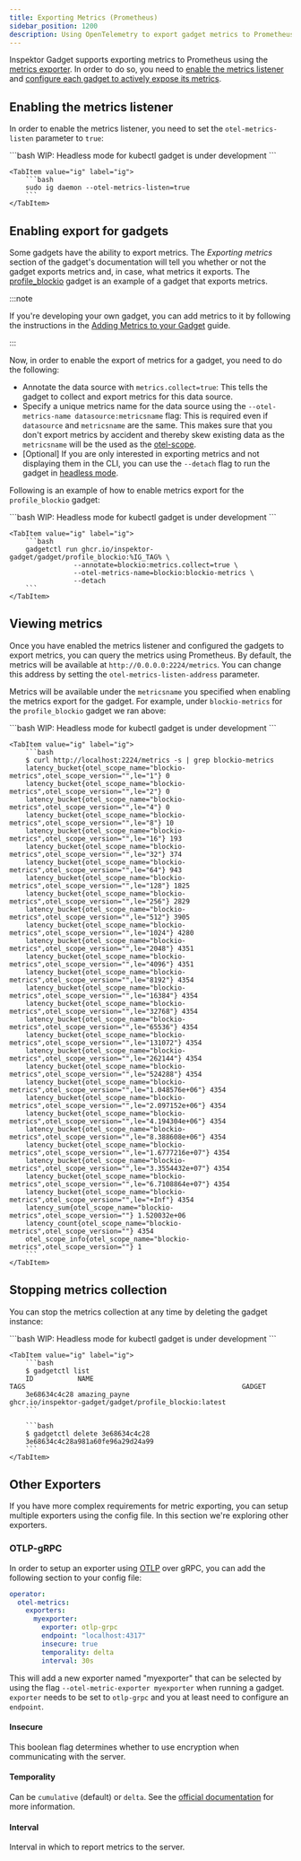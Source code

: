 ```yaml
---
title: Exporting Metrics (Prometheus)
sidebar_position: 1200
description: Using OpenTelemetry to export gadget metrics to Prometheus
---
```



Inspektor Gadget supports exporting metrics to Prometheus using the [metrics
exporter](https://opentelemetry.io/docs/specs/otel/metrics/sdk_exporters/prometheus/).
In order to do so, you need to [enable the metrics
listener](#enabling-the-metrics-listener) and [configure each gadget to actively
expose its metrics](#enabling-export-for-gadgets).

## Enabling the metrics listener

In order to enable the metrics listener, you need to set the
`otel-metrics-listen` parameter to `true`:

<Tabs groupId="env">
    <TabItem value="kubectl-gadget" label="kubectl gadget">
        ```bash
        WIP: Headless mode for kubectl gadget is under development
        ```
    </TabItem>

    <TabItem value="ig" label="ig">
        ```bash
        sudo ig daemon --otel-metrics-listen=true
        ```
    </TabItem>
</Tabs>

## Enabling export for gadgets

Some gadgets have the ability to export metrics. The *Exporting metrics* section
of the gadget's documentation will tell you whether or not the gadget exports
metrics and, in case, what metrics it exports. The
[profile_blockio](../gadgets/profile_blockio#exporting-metrics) gadget is an
example of a gadget that exports metrics.

:::note

If you're developing your own gadget, you can add metrics to it by following the
instructions in the [Adding Metrics to your Gadget](./gadget-devel/metrics)
guide.

:::

Now, in order to enable the export of metrics for a gadget, you need to do the
following:

- Annotate the data source with `metrics.collect=true`: This tells the gadget to
  collect and export metrics for this data source.
- Specify a unique metrics name for the data source using the
  `--otel-metrics-name datasource:metricsname` flag: This is required even if
  `datasource` and `metricsname` are the same. This makes sure that you don't
  export metrics by accident and thereby skew existing data as the `metricsname`
  will be the used as the
  [otel-scope](https://opentelemetry.io/docs/concepts/instrumentation-scope/).
- [Optional] If you are only interested in exporting metrics and not displaying
  them in the CLI, you can use the `--detach` flag to run the gadget in
  [headless mode](./headless.mdx).

Following is an example of how to enable metrics export for the
`profile_blockio` gadget:

<Tabs groupId="env">
    <TabItem value="kubectl-gadget" label="kubectl gadget">
        ```bash
        WIP: Headless mode for kubectl gadget is under development
        ```
    </TabItem>

    <TabItem value="ig" label="ig">
        ```bash
        gadgetctl run ghcr.io/inspektor-gadget/gadget/profile_blockio:%IG_TAG% \
                    --annotate=blockio:metrics.collect=true \
                    --otel-metrics-name=blockio:blockio-metrics \
                    --detach
        ```
    </TabItem>
</Tabs>

## Viewing metrics

Once you have enabled the metrics listener and configured the gadgets to export
metrics, you can query the metrics using Prometheus. By default, the metrics
will be available at `http://0.0.0.0:2224/metrics`. You can change this address
by setting the `otel-metrics-listen-address` parameter.

Metrics will be available under the `metricsname` you specified when enabling
the metrics export for the gadget. For example, under `blockio-metrics` for the
`profile_blockio` gadget we ran above:

<Tabs groupId="env">
    <TabItem value="kubectl-gadget" label="kubectl gadget">
        ```bash
        WIP: Headless mode for kubectl gadget is under development
        ```
    </TabItem>

    <TabItem value="ig" label="ig">
        ```bash
        $ curl http://localhost:2224/metrics -s | grep blockio-metrics
        latency_bucket{otel_scope_name="blockio-metrics",otel_scope_version="",le="1"} 0
        latency_bucket{otel_scope_name="blockio-metrics",otel_scope_version="",le="2"} 0
        latency_bucket{otel_scope_name="blockio-metrics",otel_scope_version="",le="4"} 0
        latency_bucket{otel_scope_name="blockio-metrics",otel_scope_version="",le="8"} 10
        latency_bucket{otel_scope_name="blockio-metrics",otel_scope_version="",le="16"} 193
        latency_bucket{otel_scope_name="blockio-metrics",otel_scope_version="",le="32"} 374
        latency_bucket{otel_scope_name="blockio-metrics",otel_scope_version="",le="64"} 943
        latency_bucket{otel_scope_name="blockio-metrics",otel_scope_version="",le="128"} 1825
        latency_bucket{otel_scope_name="blockio-metrics",otel_scope_version="",le="256"} 2829
        latency_bucket{otel_scope_name="blockio-metrics",otel_scope_version="",le="512"} 3905
        latency_bucket{otel_scope_name="blockio-metrics",otel_scope_version="",le="1024"} 4280
        latency_bucket{otel_scope_name="blockio-metrics",otel_scope_version="",le="2048"} 4351
        latency_bucket{otel_scope_name="blockio-metrics",otel_scope_version="",le="4096"} 4351
        latency_bucket{otel_scope_name="blockio-metrics",otel_scope_version="",le="8192"} 4354
        latency_bucket{otel_scope_name="blockio-metrics",otel_scope_version="",le="16384"} 4354
        latency_bucket{otel_scope_name="blockio-metrics",otel_scope_version="",le="32768"} 4354
        latency_bucket{otel_scope_name="blockio-metrics",otel_scope_version="",le="65536"} 4354
        latency_bucket{otel_scope_name="blockio-metrics",otel_scope_version="",le="131072"} 4354
        latency_bucket{otel_scope_name="blockio-metrics",otel_scope_version="",le="262144"} 4354
        latency_bucket{otel_scope_name="blockio-metrics",otel_scope_version="",le="524288"} 4354
        latency_bucket{otel_scope_name="blockio-metrics",otel_scope_version="",le="1.048576e+06"} 4354
        latency_bucket{otel_scope_name="blockio-metrics",otel_scope_version="",le="2.097152e+06"} 4354
        latency_bucket{otel_scope_name="blockio-metrics",otel_scope_version="",le="4.194304e+06"} 4354
        latency_bucket{otel_scope_name="blockio-metrics",otel_scope_version="",le="8.388608e+06"} 4354
        latency_bucket{otel_scope_name="blockio-metrics",otel_scope_version="",le="1.6777216e+07"} 4354
        latency_bucket{otel_scope_name="blockio-metrics",otel_scope_version="",le="3.3554432e+07"} 4354
        latency_bucket{otel_scope_name="blockio-metrics",otel_scope_version="",le="6.7108864e+07"} 4354
        latency_bucket{otel_scope_name="blockio-metrics",otel_scope_version="",le="+Inf"} 4354
        latency_sum{otel_scope_name="blockio-metrics",otel_scope_version=""} 1.520032e+06
        latency_count{otel_scope_name="blockio-metrics",otel_scope_version=""} 4354
        otel_scope_info{otel_scope_name="blockio-metrics",otel_scope_version=""} 1
        ```
    </TabItem>
</Tabs>

## Stopping metrics collection

You can stop the metrics collection at any time by deleting the gadget instance:

<Tabs groupId="env">
    <TabItem value="kubectl-gadget" label="kubectl gadget">
        ```bash
        WIP: Headless mode for kubectl gadget is under development
        ```
    </TabItem>

    <TabItem value="ig" label="ig">
        ```bash
        $ gadgetctl list
        ID           NAME                                                      TAGS                                                      GADGET
        3e68634c4c28 amazing_payne                                                                                                       ghcr.io/inspektor-gadget/gadget/profile_blockio:latest
        ```

        ```bash
        $ gadgetctl delete 3e68634c4c28
        3e68634c4c28a981a60fe96a29d24a99
        ```
    </TabItem>
</Tabs>

## Other Exporters

If you have more complex requirements for metric exporting, you can setup multiple exporters using the
config file. In this section we're exploring other exporters.

### OTLP-gRPC

In order to setup an exporter using [OTLP](https://opentelemetry.io/docs/specs/otel/metrics/sdk_exporters/otlp/) over
gRPC, you can add the following section to your config file:

```yaml
operator:
  otel-metrics:
    exporters:
      myexporter:
        exporter: otlp-grpc
        endpoint: "localhost:4317"
        insecure: true
        temporality: delta
        interval: 30s
```

This will add a new exporter named "myexporter" that can be selected by using the flag
`--otel-metric-exporter myexporter` when running a gadget. `exporter` needs to be set to `otlp-grpc` and you at least
need to configure an `endpoint`.

#### Insecure

This boolean flag determines whether to use encryption when communicating with the server.

#### Temporality

Can be `cumulative` (default) or `delta`. See the
[official documentation](https://opentelemetry.io/docs/specs/otel/metrics/sdk_exporters/otlp/) for more information.

#### Interval

Interval in which to report metrics to the server.
